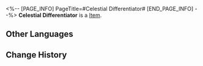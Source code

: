 <%-- [PAGE_INFO]
PageTitle=#Celestial Differentiator#
[END_PAGE_INFO] --%>
{{Item Infobox
|id          = 83053
|image       = Item Celestial Differentiator.png
|type        = 
|invCategory = 
|rarity      = 4
|effect      = 
|description = 
}}
'''Celestial Differentiator''' is a [[Item]].

==Other Languages==
{{Other Languages
|en   = Celestial Differentiator
|zhs  = 星体差分机
|zht  = 星體差分機
|ja   = 天体階差機関
|ko   = 천체 차분기관
|es   = Diferenciador celestial
|fr   = Différenciateur céleste
|ru   = Небесный дифференциатор
|th   = Celestial Differentiator
|vi   = Máy Sai Lệch Hành Tinh
|de   = Himmlischer Differenziator
|id   = Celestial Differentiator
|pt   = Diferenciador Celestial
}}

==Change History==
{{Change History|2.0}}